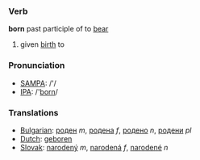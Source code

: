 === Verb ===

'''born''' past participle of to [[bear]]

# given [[birth]] to

=== Pronunciation ===
*[[w:SAMPA|SAMPA]]: /'/
*[[w:IPA|IPA]]: /'[[born]]/

=== Translations ===
*[[Bulgarian]]: [[роден]] ''m'', [[родена]] ''f'', [[родено]] ''n'', [[родени]] ''pl''
*[[Dutch]]: [[geboren]]
*[[Slovak]]: [[narodený]] ''m'', [[narodená]] ''f'', [[narodené]] ''n''